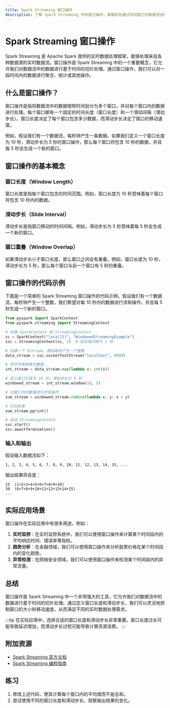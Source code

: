 ```yaml
---
title: Spark Streaming 窗口操作
description: 了解 Spark Streaming 中的窗口操作，掌握如何通过时间窗口对数据流进行处理和分析。
---
```


# Spark Streaming 窗口操作

Spark Streaming 是 Apache Spark 提供的实时数据处理框架，能够处理来自各种数据源的实时数据流。窗口操作是 Spark Streaming 中的一个重要概念，它允许我们对数据流中的数据进行基于时间的切片处理。通过窗口操作，我们可以对一段时间内的数据进行聚合、统计或其他操作。

## 什么是窗口操作？

窗口操作是指将数据流中的数据按照时间划分为多个窗口，并对每个窗口内的数据进行处理。每个窗口都有一个固定的时间长度（窗口长度）和一个滑动间隔（滑动步长）。窗口长度决定了每个窗口包含多少数据，而滑动步长决定了窗口的移动速度。

例如，假设我们有一个数据流，每秒钟产生一条数据。如果我们定义一个窗口长度为 10 秒，滑动步长为 5 秒的窗口操作，那么每个窗口将包含 10 秒的数据，并且每 5 秒会生成一个新的窗口。

## 窗口操作的基本概念

### 窗口长度（Window Length）
窗口长度是指每个窗口包含的时间范围。例如，窗口长度为 10 秒意味着每个窗口将包含 10 秒内的数据。

### 滑动步长（Slide Interval）
滑动步长是指窗口移动的时间间隔。例如，滑动步长为 5 秒意味着每 5 秒会生成一个新的窗口。

### 窗口重叠（Window Overlap）
如果滑动步长小于窗口长度，那么窗口之间会有重叠。例如，窗口长度为 10 秒，滑动步长为 5 秒，那么每个窗口与前一个窗口有 5 秒的重叠。

## 窗口操作的代码示例

下面是一个简单的 Spark Streaming 窗口操作的代码示例。假设我们有一个数据流，每秒钟产生一个整数，我们希望对每 10 秒内的数据进行求和操作，并且每 5 秒生成一个新的窗口。

```python
from pyspark import SparkContext
from pyspark.streaming import StreamingContext

# 创建 SparkContext 和 StreamingContext
sc = SparkContext("local[2]", "WindowedStreamingExample")
ssc = StreamingContext(sc, 1)  # 批处理间隔为 1 秒

# 创建一个 DStream，模拟每秒产生一个整数
data_stream = ssc.socketTextStream("localhost", 9999)

# 将字符串转换为整数
int_stream = data_stream.map(lambda x: int(x))

# 定义窗口长度为 10 秒，滑动步长为 5 秒
windowed_stream = int_stream.window(10, 5)

# 对窗口内的数据进行求和操作
sum_stream = windowed_stream.reduce(lambda x, y: x + y)

# 打印结果
sum_stream.pprint()

# 启动 StreamingContext
ssc.start()
ssc.awaitTermination()
```

### 输入和输出

假设输入数据流如下：

```
1, 2, 3, 4, 5, 6, 7, 8, 9, 10, 11, 12, 13, 14, 15, ...
```

输出结果将会是：

```
15  (1+2+3+4+5+6+7+8+9+10)
30  (6+7+8+9+10+11+12+13+14+15)
...
```

## 实际应用场景

窗口操作在实际应用中有很多用途，例如：

1. **实时监控**：在实时监控系统中，我们可以使用窗口操作来计算某个时间段内的平均响应时间、错误率等指标。
2. **趋势分析**：在金融领域，我们可以使用窗口操作来分析股票价格在某个时间段内的变化趋势。
3. **异常检测**：在网络安全领域，我们可以使用窗口操作来检测某个时间段内的异常流量。

## 总结

窗口操作是 Spark Streaming 中一个非常强大的工具，它允许我们对数据流中的数据进行基于时间的切片处理。通过定义窗口长度和滑动步长，我们可以灵活地控制窗口的大小和移动速度，从而满足不同的实时数据处理需求。

:::tip
在实际应用中，选择合适的窗口长度和滑动步长非常重要。窗口长度过长可能导致延迟增加，而滑动步长过短可能导致计算资源浪费。
:::

## 附加资源

- [Spark Streaming 官方文档](https://spark.apache.org/docs/latest/streaming-programming-guide.html)
- [Spark Streaming 编程指南](https://spark.apache.org/docs/latest/streaming-programming-guide.html)

## 练习

1. 修改上述代码，使其计算每个窗口内的平均值而不是总和。
2. 尝试使用不同的窗口长度和滑动步长，观察输出结果的变化。
